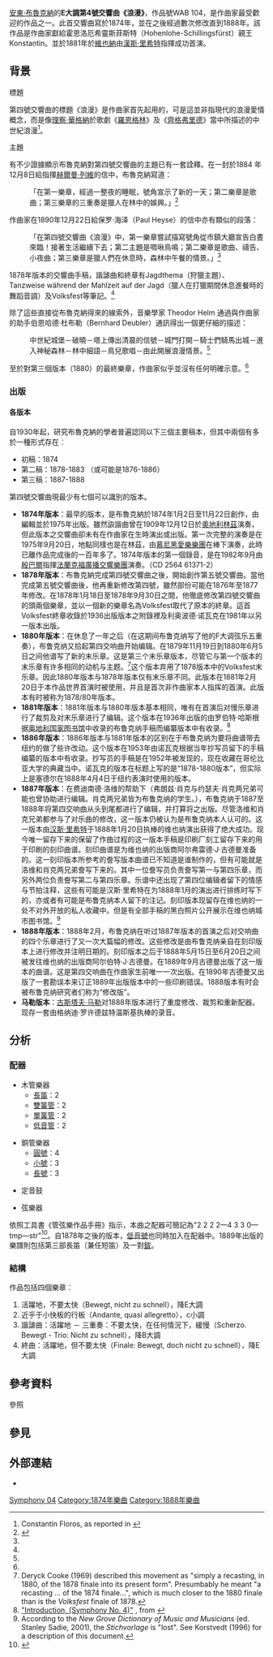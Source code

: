 {{NoteTA
|G1=Music
}}
[[安東·布魯克納|安東·布魯克納]]的'''E{{music|flat}}大調第4號交響曲《浪漫》'''，作品號WAB 104，是作曲家最受歡迎的作品之一。此首交響曲寫於1874年，並在之後經過數次修改直到1888年。該作品是作曲家獻給霍恩洛厄希靈斯菲斯特（Hohenlohe-Schillingsfürst）親王 Konstantin。並於1881年於[[維也納|維也納]]由[[汉斯·里希特|漢斯·里希特]]指揮成功首演。

== 背景 ==
;標題
第四號交響曲的標題《浪漫》是作曲家首先起用的，可是這並非指現代的浪漫愛情概念，而是像[[理察·華格納|理察·華格納]]於歌劇《[[羅恩格林|羅恩格林]]》及《[[齊格弗里德|齊格弗里德]]》當中所描述的中世紀浪漫<ref name=brown>Constantin Floros, as reported in {{cite book
|url=http://books.google.com/?id=vRI_PGC_IBEC&pg=RA1-PA219&vq=%22medieval+romance%22&dq=%22The+Second+Golden+Age+of+the+Viennese+Symphony%22
|title=The second golden age of the Viennese symphony: Brahms, Bruckner, Dvořák, Mahler, and selected contemporaries
|first=A. Peter
|last=Brown
|publisher=Indiana University Press
|location=Bloomington, IN
|year=2003
|isbn=0253334888
|page=219}}</ref>。

;主題
有不少證據顯示布魯克納對第四號交響曲的主題已有一套詮釋。在一封於1884 年12月8日給指揮[[赫爾曼·列維|赫爾曼·列維]]的信中，布魯克納寫道：

:「在第一樂章，經過一整夜的睡眠，號角宣示了新的一天；第二樂章是歌曲；第三樂章的三重奏是獵人在林中的娛興。」<ref name=williamson>{{Cite book
|first=John
|last=Williamson
|contribution=Programme symphony and absolute music
|title=The Cambridge Companion to Bruckner
|publisher=Cambridge University Press
|isbn=0521008786
|year=2004
|pages=110
|url=http://books.google.com/?id=ZDPCd_3Zg0gC&pg=PA110&vq=%22the+romantic+fourth%22&dq=The+Cambridge+Companion+to+Bruckner
|postscript=<!--None-->
}}</ref>

作曲家在1890年12月22日給保罗·海泽（Paul Heyse）的信中亦有類似的段落：

:「在第四號交響曲《浪漫》中，第一樂章嘗試描寫號角從市鎮大廳宣告白晝來臨！接著生活繼續下去；第二主題是啁啾鳥鳴；第二樂章是歌曲、禱告、小夜曲；第三樂章是獵人們在休息時，森林中午餐的情景。」<ref name=williamson/>

1878年版本的交響曲手稿，諧謔曲和終章有Jagdthema（狩獵主題）、Tanzweise während der Mahlzeit auf der Jagd（獵人在打獵期間休息進餐時的舞蹈音調）及Volksfest等筆記。<ref name=williamson/>

除了這些直接從布魯克納得來的線索外，音樂學家 Theodor Helm 通過與作曲家的助手伯恩哈德·杜布勒（Bernhard Deubler）通訊得出一個更仔細的描述：

:中世紀城堡－破曉－塔上傳出清晨的信號－城門打開－騎士們騎馬出城－進入神秘森林－林中細語－鳥兒歌唱－由此開展浪漫情景。<ref name=williamson/>

至於對第三個版本（1880）的最終樂章，作曲家似乎並沒有任何明確示意。<ref name=williamson/>

=== 出版 ===
==== 各版本 ====
自1930年起，研究布魯克納的學者普遍認同以下三個主要稿本，但其中兩個有多於一種形式存在︰

*初稿：1874
*第二稿：1878-1883 （或可能是1876-1886）
*第三稿：1887-1888

第四號交響曲現最少有七個可以識別的版本。

* '''1874年版本'''：最早的版本，是布魯克納於1874年1月2日至11月22日創作，由{{Le|利奥波德·诺瓦克|Leopold Nowak}}編輯並於1975年出版。雖然詼諧曲曾在1909年12月12日於[[奧地利|奧地利]][[林茲|林茲]]演奏，但此版本之交響曲卻未有在作曲家在生時演出或出版。第一次完整的演奏是在1975年9月20日，地點同樣也是在林茲，由[[慕尼黑愛樂樂團|慕尼黑愛樂樂團]]在{{Le|库尔特·沃斯|Kurt Wöss}}棒下演奏，此時已離作品完成後的一百年多了。1874年版本的第一個錄音，是在1982年9月由[[伊利亞胡·殷巴爾|殷巴爾]]指揮[[法兰克福广播交响乐团|法蘭克福廣播交響樂團]]演奏。（CD 2564 61371-2）
* '''1878年版本'''：布魯克納完成第四號交響曲之後，開始創作第五號交響曲。當他完成第五號交響曲後，他再重新修改第四號，雖然部份可能在1876年至1877年修改。在1878年1月18日至1878年9月30日之間，他徹底修改第四號交響曲的頭兩個樂章，並以一個新的樂章名為Volksfest取代了原本的終章。這首Volksfest終章收錄於1936出版{{Le|罗伯特·哈斯|Robert Haas (musicologist)}}版本之附錄裡及利奥波德·诺瓦克在1981年以另一版本出版。
* '''1880年版本'''：在休息了一年之后（在这期间布鲁克纳写了他的F大调弦乐五重奏），布鲁克纳又拾起第四交响曲开始编辑。在1879年11月19日到1880年6月5日之间他谱写了新的末乐章。这是第三个末乐章版本，尽管它与第一个版本的末乐章有许多相同的动机与主题。<ref name=recast>Deryck Cooke (1969) described this movement as "simply a recasting, in 1880, of the 1878 {{sic}} finale into its present form". Presumbably he meant "a recasting ... of the 1874 finale...", which is much closer to the 1880 finale than is the ''Volksfest'' finale of 1878.</ref>这个版本弃用了1878版本中的Volksfest末乐章。因此1880年版本与1878年版本仅有末乐章不同。此版本在1881年2月20日于本作品世界首演时被使用，并且是首次非作曲家本人指挥的首演。此版本有时被称为1878/80年版本。
* '''1881年版本'''：1881年版本与1880年版本基本相同，唯有在首演后对慢乐章进行了裁剪及对末乐章进行了编辑。这个版本在1936年出版的由罗伯特·哈斯根据[[奥地利国家图书馆|奥地利国家图书馆]]中收录的布鲁克纳手稿而编纂版本中有收录。<ref name=haas>[http://books.google.com/books?id=7XvuosXknLYC&pg=PR11&vq=introduction&dq=%22robert+haas%22+1944&sig=5i9a-rm4-4ORUzAicLAvxeVG8O4 "Introduction, (Symphony No. 4)"] {{Wayback|url=http://books.google.com/books?id=7XvuosXknLYC&pg=PR11&vq=introduction&dq=%22robert+haas%22+1944&sig=5i9a-rm4-4ORUzAicLAvxeVG8O4 |date=20121112201910 }}, from {{cite book |first=Anton |last=Bruckner |coauthors=Robert Haas(ed.) |title=Symphonies nos. 4 and 7 in full score |url=https://archive.org/details/symphoniesnos470000bruc |publisher=Dover |location=New York |year=1990 |isbn=0-486-26262-6 |page=xi }}</ref>
* '''1886年版本'''：1886年版本与1881年版本的区别在于布鲁克纳为要将曲谱带去纽约的{{Le|安东·塞德尔|Anton Seidl}}做了些许改动。这个版本在1953年由诺瓦克根据当年抄写员留下的手稿编纂的版本中有收录。抄写员的手稿是在1952年被发现的，现在收藏在哥伦比亚大学的典藏当中。诺瓦克的版本在标题上写的是“1878-1880版本”，但实际上是塞德尔在1888年4月4日于纽约表演时使用的版本。
* '''1887年版本'''：在费迪南德·洛维的帮助下（弗朗兹·肖克与约瑟夫·肖克两兄弟可能也曾协助进行编辑。肖克两兄弟皆为布鲁克纳的学生。），布鲁克纳于1887至1888年将第四交响曲从头到尾都进行了编辑，并打算将之出版。尽管洛维和肖克兄弟都参与了对乐曲的修改，这一版本仍被认为是布鲁克纳本人认可的。这一版本由[[汉斯·里希特|汉斯·里希特]]于1888年1月20日执棒的维也纳演出获得了绝大成功。现今唯一留存下来的保留了作曲过程的这一版本手稿是印刷厂刻工留存下来的用于印刷的刻印曲谱。刻印曲谱是为维也纳的出版商阿尔弗雷德·J·古德曼准备的。这一刻印版本所参考的誊写版本曲谱已不知道是谁制作的，但有可能就是洛维和肖克两兄弟誊写下来的。其中一位誊写员负责誊写第一与第四乐章，而另外两位负责誊写第二与第四乐章。乐谱中还出现了第四位编辑者留下的情感与节拍注释，这些有可能是汉斯·里希特在为1888年1月的演出进行排练时写下的，亦或者有可能是布鲁克纳本人留下的注记。刻印版本现留存在维也纳的一处不对外开放的私人收藏中。但是有全部手稿的黑白照片公开展示在维也纳城市图书馆。<ref name=lost>According to the ''New Grove Dictionary of Music and Musicians'' (ed. Stanley Sadie, 2001), the ''Stichvorlage'' is "lost". See Korstvedt (1996) for a description of this document.</ref>
* '''1888年版本'''：1888年2月，布鲁克纳在听过1887年版本的首演之后对交响曲的四个乐章进行了又一次大篇幅的修改。这些修改是由布鲁克纳亲自在刻印版本上进行修改并注明日期的。刻印版本之后于1888年5月15日至6月20日之间被发往维也纳的出版商阿尔伯特·J·古德曼。在1889年9月古德曼出版了这一版本的曲谱。这是第四交响曲在作曲家生前唯一一次出版。在1890年古德曼又出版了一套勘误本来订正1889年出版版本中的一些印刷错误。1888版本有时会被布鲁克纳研究者们称为“修改版”。
* '''马勒版本'''：[[古斯塔夫·马勒|古斯塔夫·马勒]]对1888年版本进行了重度修改、裁剪和重新配器。现存一套由格纳迪·罗许德兹特温斯基执棒的录音。

== 分析 ==
=== 配器 ===
{{multicol}}
* 木管樂器
** [[長笛|長笛]]：2
** [[雙簧管|雙簧管]]：2
** [[單簧管|單簧管]]：2
** [[低音管|低音管]]：2
{{multicol-break}}
* 銅管樂器
** [[圓號|圓號]]：4
** [[小號|小號]]：3
** [[長號|長號]]：3
{{multicol-break}}
* 定音鼓
{{multicol-break}}
* 弦樂器
{{multicol-end}}

依照工具書《管弦樂作品手冊》指示，本曲之配器可簡記為"2 2 2 2—4 3 3 0—tmp—str"<ref>{{Cite book|title=''ORCHESTRAL MUSIC: A Handbook.''|url=https://archive.org/details/orchestralmusic00dani|last=Daniels|first=David|publisher=Scarecrow Press, Inc.|year=1996|isbn=0-8108-3228-3|location=Lanham|pages=[https://archive.org/details/orchestralmusic00dani/page/n202 190]|edition=3rd ed.}}</ref>。自1878年之後的版本，[[低音號|低音號]]也同時加入在配器中。1889年出版的樂譜則包括第三部長笛（兼任短笛）及一對[[鈸|鈸]]。

=== 結構 ===
作品包括四個樂章︰
#活躍地，不要太快（Bewegt, nicht zu schnell），降E大調
#近乎于小快板的行板（Andante, quasi allegretto），c小調
#諧謔曲：活躍地 － 三重奏：不要太快，在任何情況下，緩慢（Scherzo. Bewegt - Trio: Nicht zu schnell），降B大調
#終曲：活躍地，但不要太快（Finale: Bewegt, doch nicht zu schnell），降E大調

== 參考資料 ==
;參照
<references/>

== 參見 ==
{{portal|古典音樂}}

== 外部連結 ==
*{{IMSLP2|work=Symphony No.4 in E-flat major, WAB 104 (Bruckner, Anton)|cname=布魯克納第4號交響曲}}

{{布魯克納交響曲}}

{{authority control}}
[[Category:布魯克納交響曲|Symphony 04]]
[[Category:1874年樂曲|Category:1874年樂曲]]
[[Category:1888年樂曲|Category:1888年樂曲]]